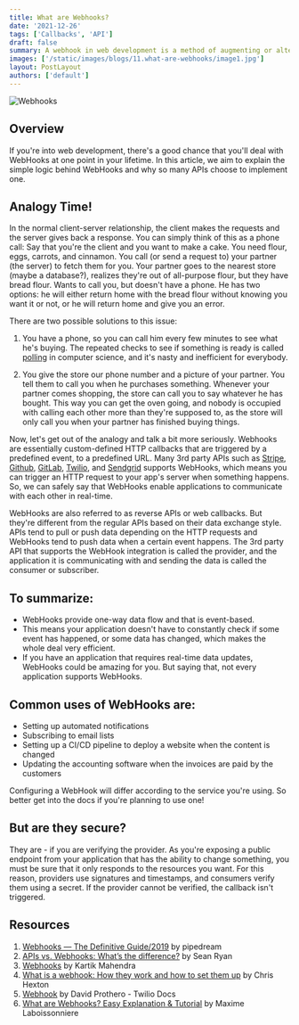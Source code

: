 ```yaml
---
title: What are Webhooks?
date: '2021-12-26'
tags: ['Callbacks', 'API']
draft: false
summary: A webhook in web development is a method of augmenting or altering the behavior of a web page or web application with custom callbacks. Dive in to learn more!
images: ['/static/images/blogs/11.what-are-webhooks/image1.jpg']
layout: PostLayout
authors: ['default']
---
```


![Webhooks](/static/images/blogs/11.what-are-webhooks/image1.png)

## Overview

If you're into web development, there's a good chance that you'll deal with WebHooks at one point in your lifetime.
In this article, we aim to explain the simple logic behind WebHooks and why so many APIs choose to implement one.

## Analogy Time!

In the normal client-server relationship, the client makes the requests and the server gives back a response. You can simply think of this as a phone call:
Say that you're the client and you want to make a cake. You need flour, eggs, carrots, and cinnamon.
You call (or send a request to) your partner (the server) to fetch them for you. Your partner goes to the nearest store (maybe a database?),
realizes they're out of all-purpose flour, but they have bread flour. Wants to call you, but doesn't have a phone.
He has two options: he will either return home with the bread flour without knowing you want it or not, or he will return home and give you an error.

There are two possible solutions to this issue:

1. You have a phone, so you can call him every few minutes to see what he's buying.
   The repeated checks to see if something is ready is called [polling](<https://en.wikipedia.org/wiki/Polling_(computer_science)>) in computer science,
   and it's nasty and inefficient for everybody.

2. You give the store our phone number and a picture of your partner. You tell them to call you when he purchases something.
   Whenever your partner comes shopping, the store can call you to say whatever he has bought.
   This way you can get the oven going, and nobody is occupied with calling each other more than they're supposed to,
   as the store will only call you when your partner has finished buying things.

Now, let's get out of the analogy and talk a bit more seriously.
Webhooks are essentially custom-defined HTTP callbacks that are triggered by a predefined event, to a predefined URL.
Many 3rd party APIs such as [Stripe](https://stripe.com/docs/webhooks), [Github](https://docs.github.com/en/developers/webhooks-and-events/webhooks/about-webhooks),
[GitLab](https://docs.gitlab.com/ee/user/project/integrations/webhooks.html), [Twilio](https://www.twilio.com/docs/glossary/what-is-a-webhook),
and [Sendgrid](https://sendgrid.com/blog/whats-webhook/) supports WebHooks,
which means you can trigger an HTTP request to your app's server when something happens.
So, we can safely say that WebHooks enable applications to communicate with each other in real-time.

WebHooks are also referred to as reverse APIs or web callbacks. But they're different from the regular APIs based on their data exchange style.
APIs tend to pull or push data depending on the HTTP requests and WebHooks tend to push data when a certain event happens.
The 3rd party API that supports the WebHook integration is called the provider,
and the application it is communicating with and sending the data is called the consumer or subscriber.

## To summarize:

- WebHooks provide one-way data flow and that is event-based.
- This means your application doesn't have to constantly check if some event has happened, or some data has changed, which makes the whole deal very efficient.
- If you have an application that requires real-time data updates, WebHooks could be amazing for you. But saying that, not every application supports WebHooks.

## Common uses of WebHooks are:

- Setting up automated notifications
- Subscribing to email lists
- Setting up a CI/CD pipeline to deploy a website when the content is changed
- Updating the accounting software when the invoices are paid by the customers

Configuring a WebHook will differ according to the service you're using. So better get into the docs if you're planning to use one!

## But are they secure?

They are - if you are verifying the provider. As you're exposing a public endpoint from your application that has the ability to change something,
you must be sure that it only responds to the resources you want.
For this reason, providers use signatures and timestamps, and consumers verify them using a secret.
If the provider cannot be verified, the callback isn't triggered.

## Resources

1. [Webhooks — The Definitive Guide/2019](https://requestbin.com/blog/working-with-webhooks/#webhooks-%E2%80%94-the-definitive-guide-2019) by pipedream
2. [APIs vs. Webhooks: What’s the difference?](https://www.mparticle.com/blog/apis-vs-webhooks) by Sean Ryan
3. [Webhooks](https://levelup.gitconnected.com/webhooks-82e50720abd2) by Kartik Mahendra
4. [What is a webhook: How they work and how to set them up](https://www.getvero.com/resources/webhooks/) by Chris Hexton
5. [Webhook](https://www.twilio.com/docs/glossary/what-is-a-webhook) by David Prothero - Twilio Docs
6. [What are Webhooks? Easy Explanation & Tutorial](https://snipcart.com/blog/what-are-webhooks-explained-example) by Maxime Laboissonniere
